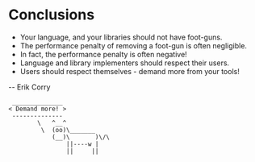 # Conclusions

* Your language, and your libraries should not have foot-guns.
* The performance penalty of removing a foot-gun is often negligible.
* In fact, the performance penalty is often negative!
* Language and library implementers should respect their users.
* Users should respect themselves - demand more from your tools!

-- 
Erik Corry
```
 ______________ 
< Demand more! >
 -------------- 
        \   ^__^
         \  (oo)\_______
            (__)\       )\/\
                ||----w |
                ||     ||
```
